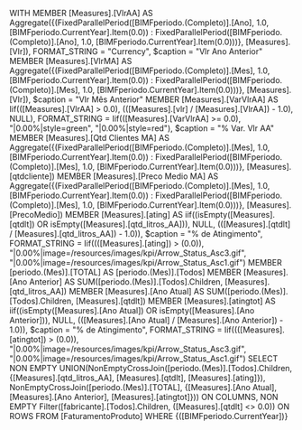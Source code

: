 WITH
MEMBER [Measures].[VlrAA] AS
    Aggregate({(FixedParallelPeriod([BIMFperiodo.(Completo)].[Ano], 1.0, [BIMFperiodo.CurrentYear].Item(0.0)) : FixedParallelPeriod([BIMFperiodo.(Completo)].[Ano], 1.0, [BIMFperiodo.CurrentYear].Item(0.0)))}, [Measures].[Vlr]), FORMAT_STRING = "Currency", $caption = "Vlr Ano Anterior"
MEMBER [Measures].[VlrMA] AS
    Aggregate({(FixedParallelPeriod([BIMFperiodo.(Completo)].[Mes], 1.0, [BIMFperiodo.CurrentYear].Item(0.0)) : FixedParallelPeriod([BIMFperiodo.(Completo)].[Mes], 1.0, [BIMFperiodo.CurrentYear].Item(0.0)))}, [Measures].[Vlr]), $caption = "Vlr Mês Anterior"
MEMBER [Measures].[VarVlrAA] AS
    Iif(([Measures].[VlrAA] > 0.0), (([Measures].[vlr] / [Measures].[VlrAA]) - 1.0), NULL), FORMAT_STRING = Iif(([Measures].[VarVlrAA] >= 0.0), "|0.00%|style=green", "|0.00%|style=red"), $caption = "% Var. Vlr AA"
MEMBER [Measures].[Qtd Clientes MA] AS
    Aggregate({(FixedParallelPeriod([BIMFperiodo.(Completo)].[Mes], 1.0, [BIMFperiodo.CurrentYear].Item(0.0)) : FixedParallelPeriod([BIMFperiodo.(Completo)].[Mes], 1.0, [BIMFperiodo.CurrentYear].Item(0.0)))}, [Measures].[qtdcliente])
MEMBER [Measures].[Preco Medio MA] AS
    Aggregate({(FixedParallelPeriod([BIMFperiodo.(Completo)].[Mes], 1.0, [BIMFperiodo.CurrentYear].Item(0.0)) : FixedParallelPeriod([BIMFperiodo.(Completo)].[Mes], 1.0, [BIMFperiodo.CurrentYear].Item(0.0)))}, [Measures].[PrecoMedio])
MEMBER [Measures].[ating] AS
    iif((isEmpty([Measures].[qtdlt]) OR isEmpty([Measures].[qtd_litros_AA])), NULL, (([Measures].[qtdlt] / [Measures].[qtd_litros_AA]) - 1.0)), $caption = "% de Atingimento", FORMAT_STRING = Iif((([Measures].[ating]) > (0.0)), "|0.00%|image=/resources/images/kpi/Arrow_Status_Asc3\.gif", "|0.00%|image=/resources/images/kpi/Arrow_Status_Asc1\.gif")
MEMBER [periodo.(Mes)].[TOTAL] AS
	[periodo.(Mes)].[Todos]
MEMBER [Measures].[Ano Anterior] AS
    SUM([periodo.(Mes)].[Todos].Children, [Measures].[qtd_litros_AA])
MEMBER [Measures].[Ano Atual] AS
    SUM([periodo.(Mes)].[Todos].Children, [Measures].[qtdlt])
MEMBER [Measures].[atingtot] AS
    iif((isEmpty([Measures].[Ano Atual]) OR isEmpty([Measures].[Ano Anterior])), NULL, (([Measures].[Ano Atual] / [Measures].[Ano Anterior]) - 1.0)), $caption = "% de Atingimento", FORMAT_STRING = Iif((([Measures].[atingtot]) > (0.0)), "|0.00%|image=/resources/images/kpi/Arrow_Status_Asc3\.gif", "|0.00%|image=/resources/images/kpi/Arrow_Status_Asc1\.gif")
SELECT
NON EMPTY UNION(NonEmptyCrossJoin([periodo.(Mes)].[Todos].Children, {[Measures].[qtd_litros_AA], [Measures].[qtdlt], [Measures].[ating]}), NonEmptyCrossJoin([periodo.(Mes)].[TOTAL], {[Measures].[Ano Atual], [Measures].[Ano Anterior], [Measures].[atingtot]})) ON COLUMNS,
NON EMPTY Filter([fabricante].[Todos].Children, ([Measures].[qtdlt] <> 0.0)) ON ROWS
FROM [FaturamentoProduto]
WHERE {([BIMFperiodo.CurrentYear])}